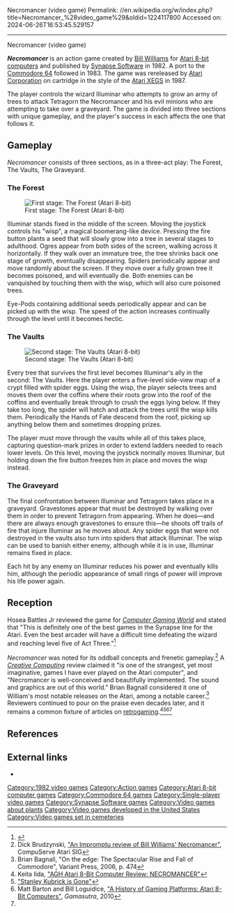 Necromancer (video game)
Permalink: //en.wikipedia.org/w/index.php?title=Necromancer_%28video_game%29&oldid=1224117800
Accessed on: 2024-06-26T16:53:45.529157



------
Necromancer (video game)
{{Infobox video game
|title = Necromancer
|image = File:Necromancer_box_cover.jpg
|caption = Cover art by Tim Boxell
|developer = [[Synapse Software]]
|designer = [[Bill Williams (game designer)|Bill Williams]]<ref name=ign>Levi Buchanan, [http://retro.ign.com/articles/883/883524p1.html "Necromancer Retro Review: Commodore 64 classic still casts a spell."], IGN, 23 June 2008</ref>
|publisher = Synapse Software<br/>[[Atari Corporation]]
|composer = Bill Williams
|released = '''1982:''' Atari 8-bit<br/>'''1983:''' C64<br/>'''1987:''' XEGS cartridge
|genre = [[Action game|Action]]
|modes = [[Single-player]]
|platforms = [[Atari 8-bit computers|Atari 8-bit]], [[Commodore 64]]
}}

'''''Necromancer''''' is an action game created by [[Bill Williams (game designer)|Bill Williams]] for [[Atari 8-bit computers]] and published by [[Synapse Software]] in 1982. A port to the [[Commodore 64]] followed in 1983. The game was rereleased by [[Atari Corporation]] on cartridge in the style of the [[Atari XEGS]] in 1987.

The player controls the wizard Illuminar who attempts to grow an army of trees to attack Tetragorn the Necromancer and his evil minions who are attempting to take over a graveyard. The game is divided into three sections with unique gameplay, and the player's success in each affects the one that follows it.

==Gameplay==
''Necromancer'' consists of three sections, as in a three-act play: The Forest, The Vaults, The Graveyard.{{sfn|Leyenberger|1984|p=114}}

===The Forest===
[[File:Necromancer screen snap.png|thumb|left|First stage: The Forest (Atari 8-bit)]]

Illuminar stands fixed in the middle of the screen. Moving the joystick controls his "wisp", a magical boomerang-like device. Pressing the fire button plants a seed that will slowly grow into a tree in several stages to adulthood. Ogres appear from both sides of the screen, walking across it horizontally. If they walk over an immature tree, the tree shrinks back one stage of growth, eventually disappearing. Spiders periodically appear and move randomly about the screen. If they move over a fully grown tree it becomes poisoned, and will eventually die. Both enemies can be vanquished by touching them with the wisp, which will also cure poisoned trees.

Eye-Pods containing additional seeds periodically appear and can be picked up with the wisp. The speed of the action increases continually through the level until it becomes hectic.{{sfn|Leyenberger|1984|p=114}}

===The  Vaults===
[[File:Necromancer Atari 8-bit screenshot.png|thumb|Second stage: The Vaults (Atari 8-bit)]]

Every tree that survives the first level becomes Illuminar's ally in the second: The Vaults. Here the player enters a five-level side-view map of a crypt filled with spider eggs. Using the wisp, the player selects trees and moves them over the coffins where their roots grow into the roof of the coffins and eventually break through to crush the eggs lying below. If they take too long, the spider will hatch and attack the trees until the wisp kills them. Periodically the Hands of Fate descend from the roof, picking up anything below them and sometimes dropping prizes.

The player must move through the vaults while all of this takes place, capturing question-mark prizes in order to extend ladders needed to reach lower levels. On this level, moving the joystick normally moves Illuminar, but holding down the fire button freezes him in place and moves the wisp instead.{{sfn|Leyenberger|1984|p=114}}

===The Graveyard===
The final confrontation between Illuminar and Tetragorn takes place in a graveyard. Gravestones appear that must be destroyed by walking over them in order to prevent Tetragorn from appearing. When he does—and there are always enough gravestones to ensure this—he shoots off trails of fire that injure Illuminar as he moves about. Any spider eggs that were not destroyed in the vaults also turn into spiders that attack Illuminar. The wisp can be used to banish either enemy, although while it is in use, Illuminar remains fixed in place.{{sfn|Leyenberger|1984|p=114}}

Each hit by any enemy on Illuminar reduces his power and eventually kills him, although the periodic appearance of small rings of power will improve his life power again.

==Reception==
Hosea Battles Jr reviewed the game for ''[[Computer Gaming World]]'' and stated that "This is definitely one of the best games in the Synapse line for the Atari. Even the best arcader will have a difficult time defeating the wizard and reaching level five of Act Three."<ref name="CGW10">{{cite magazine |last=Battles Jr |first=Hosea |title=Micro-Reviews |magazine=Computer Gaming World |date=May–Jun 1983 |volume=1 |issue=10 |pages=40}}</ref>

''Necromancer'' was noted for its oddball concepts and frenetic gameplay.<ref>Dick Brudzynski, [http://www.atarimax.com/freenet/freenet_material/5.8-BitComputersSupportArea/10.ProductReviews/showarticle.php?37 "An Impromptu review of Bill Williams' Necromancer"], CompuServe Atari SIG</ref> A ''[[Creative Computing]]'' review claimed it "is one of the strangest, yet most imaginative, games I have ever played on the Atari computer",{{sfn|Leyenberger|1984|p=114}} and "Necromancer is well-conceived and beautifully implemented. The sound and graphics are out of this world."{{sfn|Leyenberger|1984|p=114}} Brian Bagnall considered it one of William's most notable releases on the Atari, among a notable career.<ref>Brian Bagnall, "On the edge: The Spectacular Rise and Fall of Commodore", Variant Press, 2006, p. 474</ref> Reviewers continued to pour on the praise even decades later, and it remains a common fixture of articles on [[retrogaming]].<ref>Keita Iida, [http://www.atarihq.com/reviews/atari8/necromancer.html "AGH Atari 8-Bit Computer Review: NECROMANCER"]</ref><ref>[http://www.electrondance.com/?p=2398 "Stanley Kubrick is Gone"]</ref><ref>Matt Barton and Bill Loguidice, [http://www.gamasutra.com/view/feature/3750/a_history_of_gaming_platforms_.php?print=1 "A History of Gaming Platforms: Atari 8-Bit Computers"], ''Gamasutra'', 2010</ref><ref name=ign/>

==References==
{{Reflist}}

==External links==
*{{moby game|id=/necromancer}}

[[Category:1982 video games]]
[[Category:Action games]]
[[Category:Atari 8-bit computer games]]
[[Category:Commodore 64 games]]
[[Category:Single-player video games]]
[[Category:Synapse Software games]]
[[Category:Video games about plants]]
[[Category:Video games developed in the United States]]
[[Category:Video games set in cemeteries]]